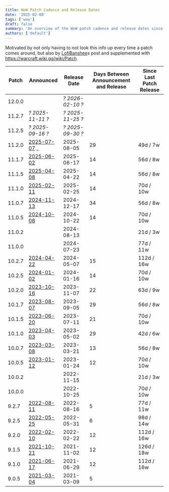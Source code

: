 ```yaml
---
title: WoW Patch Cadence and Release Dates
date: '2025-02-08'
tags: ['wow']
draft: false
summary: 'An overview of the WoW patch cadence and release dates since Shadowlands.'
authors: ['default']
---
```


Motivated by not only having to not look this info up every time a patch comes around, but also by [LofiBanshee](https://bsky.app/profile/lofibanshee.fyi/post/3lhnzeshfas2r)s post and supplemented with https://warcraft.wiki.gg/wiki/Patch.

| Patch  | Announced                                                                                                                          | Release Date     | Days Between Announcement and Release | Since Last Patch Release |
| ------ | ---------------------------------------------------------------------------------------------------------------------------------- | ---------------- | ------------------------------------- | ------------------------ |
| 12.0.0 |                                                                                                                                    | _? 2026-02-10 ?_ |                                       |                          |
| 11.2.7 | _? 2025-11-11 ?_                                                                                                                   | _? 2025-11-25 ?_ |                                       |                          |
| 11.2.5 | _? 2025-09-16 ?_                                                                                                                   | _? 2025-09-30 ?_ |                                       |                          |
| 11.2.0 | [2025-07-07](https://www.wowhead.com/news/patch-11-2-ghosts-of-k-aresh-releases-august-5th-377658?utm_source=discord-webhook) _    | 2025-08-05       | 29                                    | 49d / 7w                 | 
| 11.1.7 | [2025-06-02](https://www.wowhead.com/news/patch-11-1-7-release-date-is-june-17th-377115)                                           | 2025-06-17       | 14                                    | 56d / 8w                 |
| 11.1.5 | [2025-04-08](https://www.wowhead.com/news/patch-11-1-5-release-date-is-april-22nd-376279)                                          | 2025-04-22       | 14                                    | 56d / 8w                 |
| 11.1.0 | [2025-02-11](https://www.wowhead.com/news/patch-11-1-undermine-d-release-date-is-february-25-370014)                               | 2025-02-25       | 14                                    | 70d / 10w                |
| 11.0.7 | [2024-11-13](https://www.wowhead.com/news/patch-11-0-7-siren-isle-release-date-is-december-17th-350494)                            | 2024-12-17       | 34                                    | 56d / 8w                 |
| 11.0.5 | [2024-10-08](https://www.wowhead.com/news/patch-11-0-5-20th-anniversary-celebration-release-date-is-october-22nd-347708)           | 2024-10-22       | 14                                    | 70d / 10w                |
| 11.0.2 |                                                                                                                                    | 2024-08-13       |                                       | 21d / 3w                 |
| 11.0.0 |                                                                                                                                    | 2024-07-23       |                                       | 77d / 11w                |
| 10.2.7 | [2024-04-22](https://www.wowhead.com/news/patch-10-2-7-dark-heart-releases-on-may-7th-338926)                                      | 2024-05-07       | 15                                    | 112d / 16w               |
| 10.2.5 | [2024-01-02](https://www.wowhead.com/news/patch-10-2-5-seeds-of-renewal-launches-january-16-content-overview-337094)               | 2024-01-16       | 14                                    | 70d / 10w                |
| 10.2.0 | [2023-10-16](https://www.wowhead.com/news/patch-10-2-guardians-of-the-dream-launches-on-november-7th-335528)                       | 2023-11-07       | 22                                    | 63d / 9w                 |
| 10.1.7 | [2023-08-07](https://www.wowhead.com/news/this-week-in-wow-august-7-2023-patch-10-1-7-release-date-classic-hardcore-334477)        | 2023-09-05       | 29                                    | 56d / 8w                 |
| 10.1.5 | [2023-06-20](https://www.wowhead.com/news/patch-10-1-5-fractures-in-time-launches-july-11-333581)                                  | 2023-07-11       | 21                                    | 70d / 10w                |
| 10.1.0 | [2023-04-03](https://www.wowhead.com/news/patch-10-1-embers-of-neltharion-goes-live-on-may-2nd-332273)                             | 2023-05-02       | 29                                    | 42d / 6w                 |
| 10.0.7 | [2023-03-08](https://www.wowhead.com/news/dragonflight-patch-10-0-7-content-update-is-coming-soon-331639)                          | 2023-03-21       | 13                                    | 56d / 8w                 |
| 10.0.5 | [2023-01-12](https://www.wowhead.com/news/dragonflight-patch-10-0-5-arrives-january-24th-na-25th-eu-330946)                        | 2023-01-24       | 12                                    | 70d / 10w                |
| 10.0.2 |                                                                                                                                    | 2022-11-15       |                                       | 21d / 3w                 |
| 10.0.0 |                                                                                                                                    | 2022-10-25       |                                       | 70d / 10w                |
| 9.2.7  | [2022-08-11](https://www.wowhead.com/news/shadowlands-patch-9-2-7-arrives-august-16th-official-patch-notes-328298)                 | 2022-08-16       | 5                                     | 77d / 11w                |
| 9.2.5  | [2022-05-25](https://www.wowhead.com/news/shadowlands-patch-9-2-5-releases-on-may-31st-327162)                                     | 2022-05-31       | 6                                     | 98d / 14w                |
| 9.2.0  | [2022-02-10](https://www.wowhead.com/news/shadowlands-patch-9-2-eternitys-end-releases-on-february-22nd-na-february-23rd-325919)   | 2022-02-22       | 12                                    | 112d / 16w               |
| 9.1.5  | [2021-10-21](https://www.wowhead.com/news/patch-9-1-5-release-date-is-november-2nd-us-november-3rd-eu-324585)                      | 2021-11-02       | 12                                    | 126d / 18w               |
| 9.1.0  | [2021-06-17](https://www.wowhead.com/news/shadowlands-patch-9-1-chains-of-domination-releases-on-june-29th-na-june-30th-eu-322826) | 2021-06-29       | 12                                    | 112d / 16w               |
| 9.0.5  | [2021-03-04](https://www.wowhead.com/news/shadowlands-patch-9-0-5-releases-march-9th-na-march-10th-eu-321250)                      | 2021-03-09       | 5                                     |                          |

